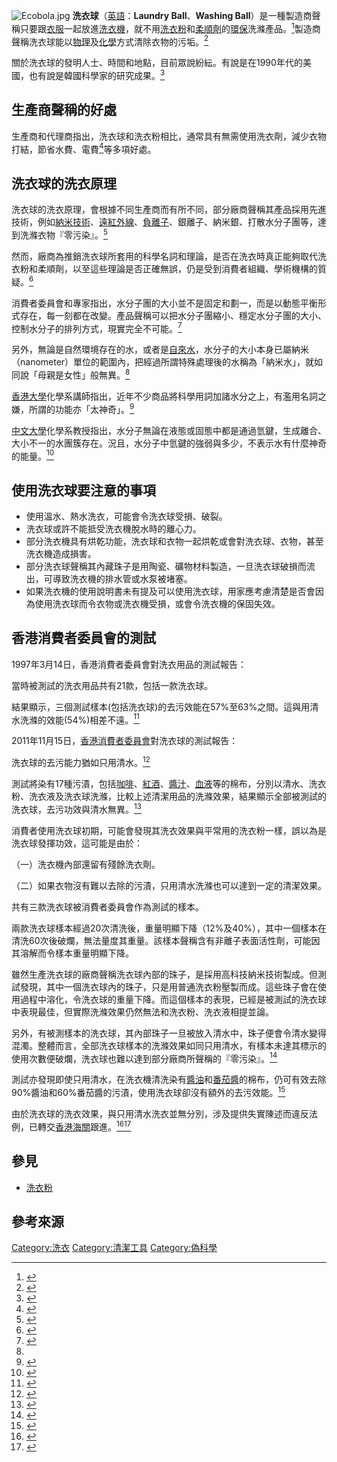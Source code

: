 {{noteTA
|1=zh-tw:洗衣膠囊; zh-cn:洗衣凝珠
}}
{{for|一次性水溶性洗衣球|洗衣膠囊}}
{{Copy edit|time=2022-01-05T04:30:58+00:00}}
[[File:Ecobola.jpg|thumb]]
'''洗衣球'''（[[英語|英語]]：'''Laundry Ball'''、'''Washing Ball'''）是一種製造商聲稱只要跟[[衣服|衣服]]一起放進[[洗衣機|洗衣機]]，就不用[[洗衣粉|洗衣粉]]和[[柔順劑|柔順劑]]的[[環保|環保]]洗滌產品。<ref>{{cite web|url=http://www.atchinese.com/index.php?option=com_content&view=article&id=79085:2011-11-15-05-15-08&catid=19:2009-03-19-06-15-29&Itemid=183|title=可取代傳統洗衣粉去污的洗衣球|last=|first=|coauthors=|date=2011-11-15|publisher=亞洲時報|accessdate=2012-05-03|archive-date=2019-03-01|archive-url=https://web.archive.org/web/20190301201554/http://www.atchinese.com/index.php?option=com_content&view=article&id=79085:2011-11-15-05-15-08&catid=19:2009-03-19-06-15-29&Itemid=183|dead-url=no}}</ref>製造商聲稱洗衣球能以[[物理|物理]]及[[化學|化學]]方式清除衣物的污垢。<ref name="dope">{{cite news |first=Cecil |last=Adams |authorlink=Cecil Adams |title=Do laundry balls really work? |url=http://www.straightdope.com/classics/a4_007b.html |format= |work= |publisher=[[The_Straight_Dope|The Straight Dope]] |location= |id= |page=1/1 |date=1997-07-25 |accessdate=2008-02-25 |quote= |archiveurl=https://web.archive.org/web/20080526025304/http://www.straightdope.com/classics/a4_007b.html |archivedate=2008-05-26 |dead-url=no }}</ref>

關於洗衣球的發明人士、時間和地點，目前眾說紛紜。有說是在1990年代的美國，也有說是韓國科學家的研究成果。<ref>{{cite web|url=http://www.tudou.com/programs/view/dCUust5ua4U/|title=视频：韩国科学家发明环保洗衣球可循环用千次_新浪视频_新浪网|last=|first=|coauthors=|date=2009-03-26|publisher=土豆網|accessdate=2012-05-02}}</ref>

== 生產商聲稱的好處 ==
生產商和代理商指出，洗衣球和洗衣粉相比，通常具有無需使用洗衣劑，減少衣物打結，節省水費、電費<ref>{{cite web|url=http://www.1128.org/html/jscx/kjdt/gnkjdt/2010/08/doc63566.shtml|title=深圳一企业研发出洗衣陶瓷球|last=|first=|coauthors=|date=2010-08-25|publisher=上海市促进中小企业发展协调办公室|accessdate=2012-05-02|deadurl=yes|archiveurl=https://web.archive.org/web/20160304054908/http://www.1128.org/html/jscx/kjdt/gnkjdt/2010/08/doc63566.shtml|archivedate=2016-03-04}}</ref>等多項好處。
== 洗衣球的洗衣原理 ==
洗衣球的洗衣原理，會根據不同生產商而有所不同，部分廠商聲稱其產品採用先進技術，例如[[納米技術|納米技術]]、[[遠紅外線|遠紅外線]]、[[負離子_(流行語)|負離子]]、銀離子、納米銀、打散水分子團等，達到洗滌衣物『零污染』。<ref>{{cite web|url=http://ol.mingpao.com/cfm/style5.cfm?File=20090716/sta07/zba2.txt|title=洗衣球零污染|last=|first=|coauthors=|date=2009-07-16|publisher=明報OL網|accessdate=2012-05-02|archive-date=2019-03-02|archive-url=https://web.archive.org/web/20190302090751/https://ol.mingpao.com/cfm/style5.cfm?File=20090716%2Fsta07%2Fzba2.txt|dead-url=no}}</ref>

然而，廠商為推銷洗衣球所套用的科學名詞和理論，是否在洗衣時真正能夠取代洗衣粉和柔順劑，以至這些理論是否正確無誤，仍是受到消費者組織、學術機構的質疑。<ref>{{cite web|url=http://news.sina.com.hk/news/2/1/1/2493243/1.html|title=洗衣球效果如清水 消委質疑虛假說明|last=|first=|coauthors=|date=2011-11-16|publisher=明報|accessdate=2012-05-02|deadurl=yes|archiveurl=https://web.archive.org/web/20120117063519/http://news.sina.com.hk/news/2/1/1/2493243/1.html|archivedate=2012-01-17}}</ref>

消費者委員會和專家指出，水分子團的大小並不是固定和劃一，而是以動態平衡形式存在，每一刻都在改變。產品聲稱可以把水分子團縮小、穩定水分子團的大小、控制水分子的排列方式，現實完全不可能。<ref>{{cite web|url=http://www.consumer.org.hk/website/ws_chi/news/press_releases/p35701.html|title=經處理食水沒有特別保健或治療功效　－ 《選擇》月刊第357期（2006年07月14日）|last=|first=|coauthors=|date=2006-07-14|publisher=消費者委員會|accessdate=2012-05-06|deadurl=yes|archiveurl=https://web.archive.org/web/20120429124615/http://www.consumer.org.hk/website/ws_chi/news/press_releases/p35701.html|archivedate=2012年4月29日}}</ref>

另外，無論是自然環境存在的水，或者是[[自來水|自來水]]，水分子的大小本身已屬納米（nanometer）單位的範圍內，把經過所謂特殊處理後的水稱為「納米水」，就如同說「母親是女性」般無異。<ref name="學者﹕商品濫用科學名詞" />

[[香港大學|香港大學]]化學系講師指出，近年不少商品將科學用詞加諸水分之上，有濫用名詞之嫌，所謂的功能亦「太神奇」。<ref name="學者﹕商品濫用科學名詞">{{cite web|url=http://www.mingpaohealth.com/cfm/news3.cfm?File=20060715/news/gca3.txt|title=學者﹕商品濫用科學名詞|last=|first=|coauthors=|date=2006-07-15|publisher=明報健康網|accessdate=2012-05-04|archive-url=https://web.archive.org/web/20080515063339/http://www.mingpaohealth.com/cfm/news3.cfm?File=20060715%2Fnews%2Fgca3.txt|archive-date=2008-05-15|dead-url=yes}}</ref>

[[中文大學|中文大學]]化學系教授指出，水分子無論在液態或固態中都是通過氫鍵，生成離合、大小不一的水團簇存在。況且，水分子中氫鍵的強弱與多少，不表示水有什麼神奇的能量。<ref>{{cite web|url=http://www.consumer.org.hk/website/ws_chi/news/press_releases/p40307.html|title=小心神奇聲稱的納米科技產品 － 《選擇》月刊第403期（2010年05月14日）|last=|first=|coauthors=|date=2010-05-14|publisher=消費者委員會|accessdate=2012-05-04|deadurl=yes|archiveurl=https://web.archive.org/web/20130501133220/http://www.consumer.org.hk/website/ws_chi/news/press_releases/p40307.html|archivedate=2013年5月1日}}</ref>

== 使用洗衣球要注意的事項 ==
* 使用溫水、熱水洗衣，可能會令洗衣球受損、破裂。
* 洗衣球或許不能抵受洗衣機脫水時的離心力。
* 部分洗衣機具有烘乾功能，洗衣球和衣物一起烘乾或會對洗衣球、衣物，甚至洗衣機造成損害。
* 部分洗衣球聲稱其內藏珠子是用陶瓷、礦物材料製造，一旦洗衣球破損而流出，可導致洗衣機的排水管或水泵被堵塞。
* 如果洗衣機的使用說明書未有提及可以使用洗衣球，用家應考慮清楚是否會因為使用洗衣球而令衣物或洗衣機受損，或會令洗衣機的保固失效。

== 香港消費者委員會的測試 ==
1997年3月14日，香港消費者委員會對洗衣用品的測試報告：

當時被測試的洗衣用品共有21款，包括一款洗衣球。

結果顯示，三個測試樣本(包括洗衣球)的去污效能在57%至63%之間。這與用清水洗滌的效能(54%)相差不遠。<ref>{{cite web|url=http://www.consumer.org.hk/website/ws_chi/news/press_releases/p245.html|title=《選擇》月刊第245期（1997年03月14日）|last=|first=|coauthors=|date=1997-03-14|publisher=消費者委員會|accessdate=2012-05-03|deadurl=yes|archiveurl=https://web.archive.org/web/20120814115856/http://www.consumer.org.hk/website/ws_chi/news/press_releases/p245.html|archivedate=2012年8月14日}}</ref>

2011年11月15日，[[香港消費者委員會|香港消費者委員會]]對洗衣球的測試報告：

洗衣球的去污能力猶如只用清水。<ref>{{cite web|url=http://www.consumer.org.hk/website/ws_chi/news/press_releases/p42104.html|title=洗衣球去污能力儼如清水 － 《選擇》月刊第421期|last=|first=|coauthors=|date=2011-11-15|publisher=消費者委員會|accessdate=2012-05-02|deadurl=yes|archiveurl=https://web.archive.org/web/20120430152332/http://www.consumer.org.hk/website/ws_chi/news/press_releases/p42104.html|archivedate=2012-04-30}}</ref>

測試將染有17種污漬，包括[[咖啡|咖啡]]、[[紅酒|紅酒]]、[[醬汁|醬汁]]、[[血液|血液]]等的棉布，分別以清水、洗衣粉、洗衣液及洗衣球洗滌，比較上述清潔用品的洗滌效果，結果顯示全部被測試的洗衣球，去污功效與清水無異。<ref>{{cite web|url=http://www.sharpdaily.hk/article/news/20111116/24654|title=洗衣球最廢　洗粉平靚正|last=|first=|coauthors=|date=2011-11-16|publisher=爽報|accessdate=2012-05-02}}{{Dead link|date=2020年2月 |bot=InternetArchiveBot |fix-attempted=yes }}</ref>

消費者使用洗衣球初期，可能會發現其洗衣效果與平常用的洗衣粉一樣，誤以為是洗衣球發揮功效，這可能是由於：

（一）洗衣機內部還留有殘餘洗衣劑。

（二）如果衣物沒有難以去除的污漬，只用清水洗滌也可以達到一定的清潔效果。

共有三款洗衣球被消費者委員會作為測試的樣本。

兩款洗衣球樣本經過20次清洗後，重量明顯下降（12%及40%），其中一個樣本在清洗60次後破爛，無法量度其重量。該樣本聲稱含有非離子表面活性劑，可能因其溶解而令樣本重量明顯下降。

雖然生產洗衣球的廠商聲稱洗衣球內部的珠子，是採用高科技納米技術製成。但測試發現，其中一個洗衣球內的珠子，只是用普通洗衣粉壓製而成。這些珠子會在使用過程中溶化，令洗衣球的重量下降。而這個樣本的表現，已經是被測試的洗衣球中表現最佳，但實際洗滌效果仍然無法和洗衣粉、洗衣液相提並論。

另外，有被測樣本的洗衣球，其內部珠子一旦被放入清水中，珠子便會令清水變得混濁。整體而言，全部洗衣球樣本的洗滌效果如同只用清水，有樣本未達其標示的使用次數便破爛，洗衣球也難以達到部分廠商所聲稱的『零污染』。<ref>{{cite web|url=http://column.etnet.com.cn/column-list-EtnetcolB43/8524.htm|title=洗衣球去污效果如清水|last=|first=|coauthors=|date=2011-11-15|publisher=經濟通|accessdate=2012-05-03|deadurl=yes|archiveurl=https://web.archive.org/web/20160304115307/http://column.etnet.com.cn/column-list-EtnetcolB43/8524.htm|archivedate=2016年3月4日|df=}}</ref>

測試亦發現即使只用清水，在洗衣機清洗染有[[醬油|醬油]]和[[番茄醬|番茄醬]]的棉布，仍可有效去除90%醬油和60%番茄醬的污漬，使用洗衣球卻沒有額外的去污效能。<ref>{{cite web|url=http://orientaldaily.on.cc/cnt/news/20111116/00176_011.html|title=洗衣球去污功效淡如水|last=|first=|coauthors=|date=2011-11-16|publisher=東方日報|accessdate=2012-05-02|archive-date=2019-02-12|archive-url=https://web.archive.org/web/20190212053116/http://orientaldaily.on.cc/cnt/news/20111116/00176_011.html|dead-url=no}}</ref>

由於洗衣球的洗衣效果，與只用清水洗衣並無分別，涉及提供失實陳述而違反法例，已轉交[[香港海關|香港海關]]跟進。<ref>{{cite web|url=http://source.takungpao.com/news/11/11/16/LINF-1424363.htm|title=洗衣球去污效果同清水|last=|first=|coauthors=|date=2011-11-16|publisher=大公網|accessdate=2012-05-03}}{{dead link|date=2018年3月 |bot=InternetArchiveBot |fix-attempted=yes }}</ref><ref>{{cite web|url=http://www.hket.com/eti/article/bdb44461-3528-4f97-8d8d-ecaf4d83a4fb-851681|title=洗衣球效用如清水 海關跟進|last=|first=|coauthors=|date=2011-11-16|publisher=經濟日報|accessdate=2012-05-02}}{{Dead link|date=2018年8月 |bot=InternetArchiveBot |fix-attempted=yes }}</ref>

== 參見 ==
* [[洗衣粉|洗衣粉]]

== 參考來源 ==
{{Reflist|2}}

[[Category:洗衣|Category:洗衣]]
[[Category:清潔工具|Category:清潔工具]]
[[Category:偽科學|Category:偽科學]]